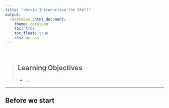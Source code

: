 ```yaml
---
title: "<br>An Introduction the Shell"
output:
  rmarkdown::html_document:
    theme: cerulean
    toc: true
    toc_float: true
    css: my.css
---
```


<br>

> ## Learning Objectives
>
> * ...

------------

## Before we start

<br> <br>
